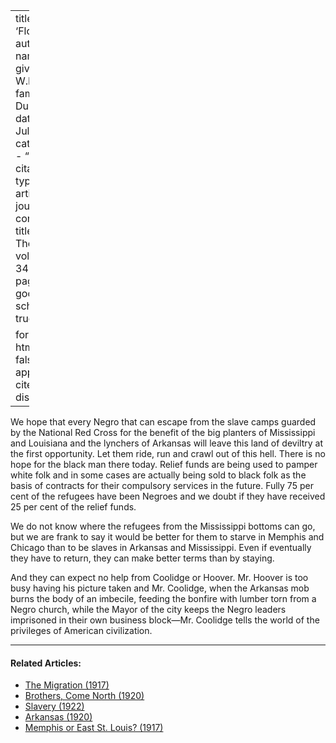 
---
title: 'Flood'
author:
  - name:
      given: W.E.B.
      family: Du Bois
date: Jul. 1927
categories: 
  - ""
citation: 
  type: article-journal
  container-title: The Crisis
  volume: 34
  issue: 5
  page: 169
google-scholar: true

format:
  html:
    toc: false
    appendix-cite-as: display
---


We hope that every Negro that can
escape from the slave camps guarded
by the National Red Cross for the
benefit of the big planters of Mississippi
and Louisiana and the lynchers
of Arkansas will leave this land of
deviltry at the first opportunity. Let
them ride, run and crawl out of this
hell. There is no hope for the black
man there today. Relief funds are
being used to pamper white folk
and in some cases are actually being
sold to black folk as the basis of contracts 
for their compulsory services in
the future. Fully 75 per cent of the
refugees have been Negroes and we
doubt if they have received 25 per cent
of the relief funds.

We do not know where the refugees
from the Mississippi bottoms can go,
but we are frank to say it would be
better for them to starve in Memphis
and Chicago than to be slaves in
Arkansas and Mississippi. Even if eventually
they have to return, they can
make better terms than by staying.

And they can expect no help from
Coolidge or Hoover. Mr. Hoover is
too busy having his picture taken and
Mr. Coolidge, when the Arkansas
mob burns the body of an imbecile,
feeding the bonfire with lumber torn
from a Negro church, while the
Mayor of the city keeps the Negro
leaders imprisoned in their own 
business block---Mr. Coolidge tells the
world of the privileges of American
civilization.

<!-- Similar articles start here -->
<div  class="clear-wrap"></div>
<hr>
#### Related Articles:

* [The Migration (1917)](/Volumes/14/01/migration.html)
* [Brothers, Come North (1920)](/Volumes/19/03/brothers_come_north.html)
* [Slavery (1922)](/Volumes/24/01/slavery.html)
* [Arkansas (1920)](/Volumes/19/04/arkansas.html)
* [Memphis or East St. Louis? (1917)](/Volumes/14/03/memphis_or_east_st_louis.html)

<!-- Similar articles end here -->